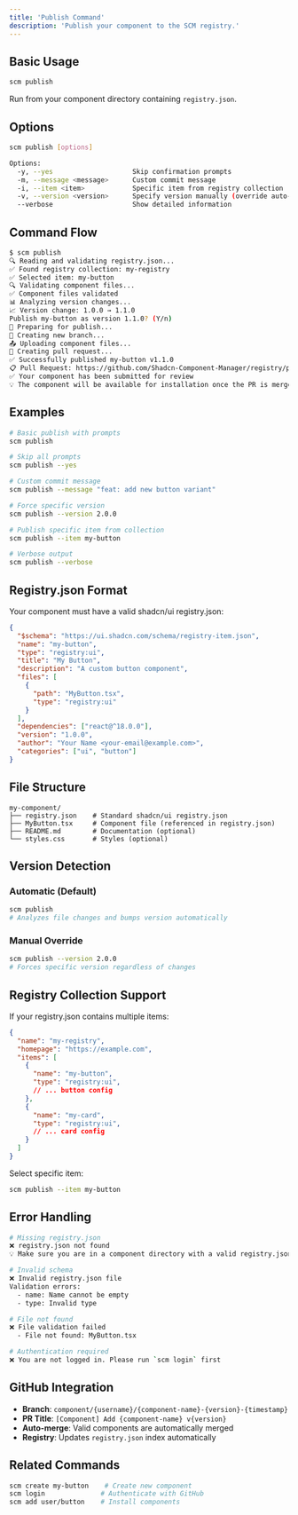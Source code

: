 ```yaml
---
title: 'Publish Command'
description: 'Publish your component to the SCM registry.'
---
```


## Basic Usage

```bash
scm publish
```

Run from your component directory containing `registry.json`.

## Options

```bash
scm publish [options]

Options:
  -y, --yes                    Skip confirmation prompts
  -m, --message <message>      Custom commit message
  -i, --item <item>            Specific item from registry collection
  -v, --version <version>      Specify version manually (override auto-detection)
  --verbose                    Show detailed information
```

## Command Flow

```bash
$ scm publish
🔍 Reading and validating registry.json...
✅ Found registry collection: my-registry
✅ Selected item: my-button
🔍 Validating component files...
✅ Component files validated
📊 Analyzing version changes...
📈 Version change: 1.0.0 → 1.1.0
Publish my-button as version 1.1.0? (Y/n)
🔧 Preparing for publish...
🌿 Creating new branch...
📤 Uploading component files...
🔗 Creating pull request...
✅ Successfully published my-button v1.1.0
📋 Pull Request: https://github.com/Shadcn-Component-Manager/registry/pull/123
✅ Your component has been submitted for review
💡 The component will be available for installation once the PR is merged
```

## Examples

```bash
# Basic publish with prompts
scm publish

# Skip all prompts
scm publish --yes

# Custom commit message
scm publish --message "feat: add new button variant"

# Force specific version
scm publish --version 2.0.0

# Publish specific item from collection
scm publish --item my-button

# Verbose output
scm publish --verbose
```

## Registry.json Format

Your component must have a valid shadcn/ui registry.json:

```json
{
  "$schema": "https://ui.shadcn.com/schema/registry-item.json",
  "name": "my-button",
  "type": "registry:ui",
  "title": "My Button",
  "description": "A custom button component",
  "files": [
    {
      "path": "MyButton.tsx",
      "type": "registry:ui"
    }
  ],
  "dependencies": ["react@^18.0.0"],
  "version": "1.0.0",
  "author": "Your Name <your-email@example.com>",
  "categories": ["ui", "button"]
}
```

## File Structure

```
my-component/
├── registry.json    # Standard shadcn/ui registry.json
├── MyButton.tsx     # Component file (referenced in registry.json)
├── README.md        # Documentation (optional)
└── styles.css       # Styles (optional)
```

## Version Detection

### Automatic (Default)
```bash
scm publish
# Analyzes file changes and bumps version automatically
```

### Manual Override
```bash
scm publish --version 2.0.0
# Forces specific version regardless of changes
```

## Registry Collection Support

If your registry.json contains multiple items:

```json
{
  "name": "my-registry",
  "homepage": "https://example.com",
  "items": [
    {
      "name": "my-button",
      "type": "registry:ui",
      // ... button config
    },
    {
      "name": "my-card", 
      "type": "registry:ui",
      // ... card config
    }
  ]
}
```

Select specific item:
```bash
scm publish --item my-button
```

## Error Handling

```bash
# Missing registry.json
❌ registry.json not found
💡 Make sure you are in a component directory with a valid registry.json file

# Invalid schema
❌ Invalid registry.json file
Validation errors:
  - name: Name cannot be empty
  - type: Invalid type

# File not found
❌ File validation failed
  - File not found: MyButton.tsx

# Authentication required
❌ You are not logged in. Please run `scm login` first
```

## GitHub Integration

- **Branch**: `component/{username}/{component-name}-{version}-{timestamp}`
- **PR Title**: `[Component] Add {component-name} v{version}`
- **Auto-merge**: Valid components are automatically merged
- **Registry**: Updates `registry.json` index automatically

## Related Commands

```bash
scm create my-button    # Create new component
scm login              # Authenticate with GitHub
scm add user/button    # Install components
``` 